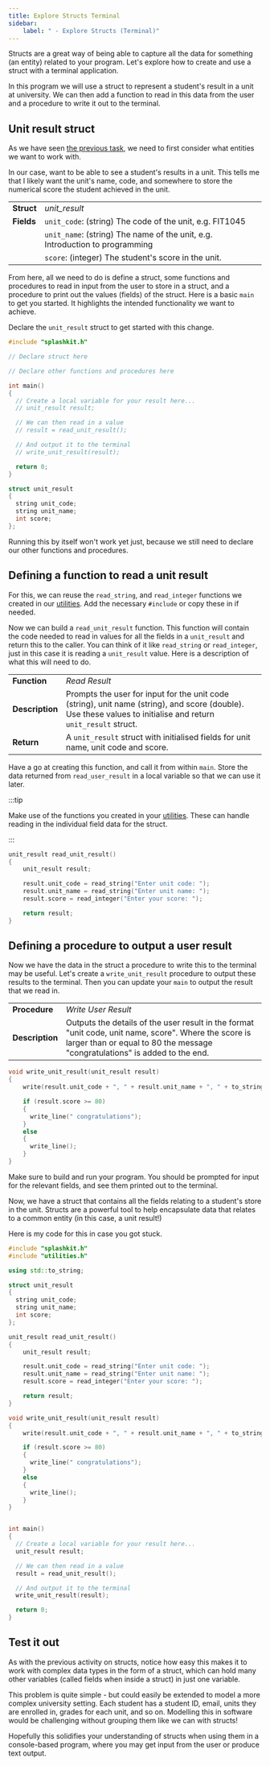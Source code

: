 ```yaml
---
title: Explore Structs Terminal
sidebar:
    label: " - Explore Structs (Terminal)"
---
```


Structs are a great way of being able to capture all the data for something (an entity) related to your program. Let's explore how to create and use a struct with a terminal application.

In this program we will use a struct to represent a student's result in a unit at university. We can then add a function to read in this data from the user and a procedure to write it out to the terminal.

## Unit result struct

As we have seen [the previous task](/book/part-2-organised-code/3-structuring-data/1-tour/0-2-explore-struct), we need to first consider what entities we want to work with.

In our case, want to be able to see a student's results in a unit. This tells me that I likely want the unit's name, code, and somewhere to store the numerical score the student achieved in the unit.

|   |   |
|---|---|
| **Struct** | *unit_result* |
| **Fields** | `unit_code`: (string) The code of the unit, e.g. FIT1045 |
|            | `unit_name`: (string) The name of the unit, e.g. Introduction to programming |
|            | `score`: (integer) The student's score in the unit.  |

From here, all we need to do is define a struct, some functions and procedures to read in input from the user to store in a struct, and a procedure to print out the values (fields) of the struct. Here is a basic `main` to get you started. It highlights the intended functionality we want to achieve.

Declare the `unit_result` struct to get started with this change.

```cpp
#include "splashkit.h"

// Declare struct here

// Declare other functions and procedures here

int main() 
{
  // Create a local variable for your result here...
  // unit_result result;

  // We can then read in a value
  // result = read_unit_result();

  // And output it to the terminal
  // write_unit_result(result);

  return 0;
}
```

<Accordion>
  <AccordionItem
    header="Code for unit_result struct"
  >

```cpp
struct unit_result
{
  string unit_code;
  string unit_name;
  int score;
};

```

  </AccordionItem>
</Accordion>

Running this by itself won't work yet just, because we still need to declare our other functions and procedures.

## Defining a function to read a unit result

For this, we can reuse the `read_string`, and `read_integer` functions we created in our [utilities](/book/part-2-organised-code/2-organising-code/1-tour/04-00-utilities). Add the necessary `#include` or copy these in if needed.

Now we can build a `read_unit_result` function. This function will contain the code needed to read in values for all the fields in a `unit_result` and return this to the caller. You can think of it like `read_string` or `read_integer`, just in this case it is reading a `unit_result` value. Here is a description of what this will need to do.

|   |   |
|---|---|
| **Function** | *Read Result* |
| **Description** | Prompts the user for input for the unit code (string), unit name (string), and score (double). Use these values to initialise and return `unit_result` struct. |
| **Return** | A `unit_result` struct with initialised fields for unit name, unit code and score. |

Have a go at creating this function, and call it from within `main`. Store the data returned from `read_user_result` in a local variable so that we can use it later.

:::tip

Make use of the functions you created in your [utilities](/book/part-2-organised-code/2-organising-code/1-tour/04-00-utilities). These can handle reading in the individual field data for the struct.

:::

<Accordion>
  <AccordionItem
    header="Code for a read_unit_result function"
  >

```cpp
unit_result read_unit_result()
{
    unit_result result;

    result.unit_code = read_string("Enter unit code: ");
    result.unit_name = read_string("Enter unit name: ");
    result.score = read_integer("Enter your score: ");

    return result;
}
```

  </AccordionItem>
</Accordion>

## Defining a procedure to output a user result

Now we have the data in the struct a procedure to write this to the terminal may be useful. Let's create a `write_unit_result` procedure to output these results to the terminal. Then you can update your `main` to output the result that we read in.

|   |   |
|---|---|
| **Procedure** | *Write User Result* |
| **Description** | Outputs the details of the user result in the format "unit code, unit name, score". Where the score is larger than or equal to 80 the message "congratulations" is added to the end. |

<Accordion>
  <AccordionItem
    header="Code for a write_unit_result function"
  >

```cpp
void write_unit_result(unit_result result)
{
    write(result.unit_code + ", " + result.unit_name + ", " + to_string(result.score));

    if (result.score >= 80)
    {
      write_line(" congratulations");
    }
    else
    {
      write_line();
    }
}
```

  </AccordionItem>
</Accordion>

Make sure to build and run your program. You should be prompted for input for the relevant fields, and see them printed out to the terminal.

Now, we have a struct that contains all the fields relating to a student's store in the unit. Structs are a powerful tool to help encapsulate data that relates to a common entity (in this case, a unit result!)

Here is my code for this in case you got stuck.

<Accordion>
  <AccordionItem
    header="Code for a write_unit_result function"
  >

```cpp
#include "splashkit.h"
#include "utilities.h"

using std::to_string;

struct unit_result
{
  string unit_code;
  string unit_name;
  int score;
};

unit_result read_unit_result()
{
    unit_result result;

    result.unit_code = read_string("Enter unit code: ");
    result.unit_name = read_string("Enter unit name: ");
    result.score = read_integer("Enter your score: ");

    return result;
}

void write_unit_result(unit_result result)
{
    write(result.unit_code + ", " + result.unit_name + ", " + to_string(result.score));

    if (result.score >= 80)
    {
      write_line(" congratulations");
    }
    else
    {
      write_line();
    }
}


int main() 
{
  // Create a local variable for your result here...
  unit_result result;

  // We can then read in a value
  result = read_unit_result();

  // And output it to the terminal
  write_unit_result(result);

  return 0;
}
```

  </AccordionItem>
</Accordion>

## Test it out

As with the previous activity on structs, notice how easy this makes it to work with complex data types in the form of a struct, which can hold many other variables (called fields when inside a struct) in just one variable.

This problem is quite simple - but could easily be extended to model a more complex university setting. Each student has a student ID, email, units they are enrolled in, grades for each unit, and so on. Modelling this in software would be challenging without grouping them like we can with structs!

Hopefully this solidifies your understanding of structs when using them in a console-based program, where you may get input from the user or produce text output.
